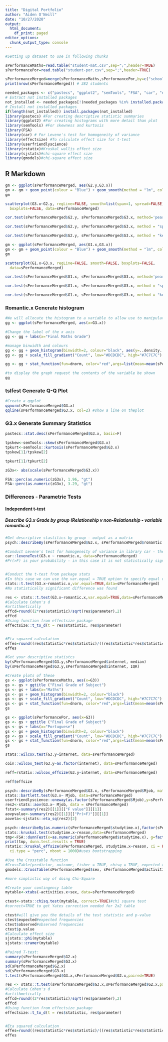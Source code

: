 ```yaml
---
title: "Digital Portfolio"
author: "Aiden O'Neill"
date: "10/27/2020"
output:
  html_document:
    df_print: paged
editor_options:
  chunk_output_type: console
---
```


```r
#Setting up dataset to use in following chunks

sPerformanceMaths=read.table("student-mat.csv",sep=";",header=TRUE)
sPerformancePor=read.table("student-por.csv",sep=";",header=TRUE)

sPerformanceMerged=merge(sPerformanceMaths,sPerformancePor,by=c("school","sex","age","address","famsize","Pstatus","Medu","Fedu","Mjob","Fjob","reason","nursery","internet"))
print(nrow(sPerformanceMerged)) # 382 students

needed_packages <- c("pastecs", "ggplot2", "semTools", "FSA", "car", "effectsize", "userfriendlyscience", "rstatix", "sjstats", "gmodels")                                    
# Extract not installed packages
not_installed <- needed_packages[!(needed_packages %in% installed.packages()[ , "Package"])]    
# Install not installed packages
if(length(not_installed)) install.packages(not_installed)                            
library(pastecs) #For creating descriptive statistic summaries
library(ggplot2) #For creating histograms with more detail than plot
library(semTools) #For skewness and kurtosis
library(FSA)
library(car) # For Levene's test for homogeneity of variance 
library(effectsize) #To calculate effect size for t-test
library(userfriendlyscience)
library(rstatix)#Kruskal wallis effect size
library(sjstats)#chi-square effect size
library(gmodels)#chi-square effect size

```

## R Markdown

```r
gm <- ggplot(sPerformanceMerged, aes(G2.y,G3.x))
gm <- gm + geom_point(colour = "Blue") + geom_smooth(method = "lm", colour = "Blue", se = F)
gm

scatterplot(G3.x~G2.y, regLine=FALSE, smooth=list(span=1, spread=FALSE), 
  boxplots=FALSE, data=sPerformanceMerged)

cor.test(sPerformanceMerged$G2.y, sPerformanceMerged$G3.x, method='pearson')

cor.test(sPerformanceMerged$G2.y, sPerformanceMerged$G3.x, method = "spearman")

cor.test(sPerformanceMerged$G2.y, sPerformanceMerged$G3.x, method = "kendall")
```

```r
gm <- ggplot(sPerformanceMerged, aes(G1.x,G3.x))
gm <- gm + geom_point(colour = "Blue") + geom_smooth(method = "lm", colour = "Blue", se = F)
gm

scatterplot(G1.x~G3.x, regLine=FALSE, smooth=FALSE, boxplots=FALSE, 
  data=sPerformanceMerged)

cor.test(sPerformanceMerged$G1.x, sPerformanceMerged$G3.x, method='pearson')

cor.test(sPerformanceMerged$G1.x, sPerformanceMerged$G3.x, method = "spearman")

cor.test(sPerformanceMerged$G1.x, sPerformanceMerged$G3.x, method = "kendall")

```

### Romantic.x Generate histogram
```r

#We will allocate the histogram to a variable to allow use to manipulate it
gg <- ggplot(sPerformanceMerged, aes(x=G3.x))

#Change the label of the x axis
gg <- gg + labs(x="Final Maths Grade")

#manage binwidth and colours
gg <- gg + geom_histogram(binwidth=2, colour="black", aes(y=..density.., fill=..count..))
gg <- gg + scale_fill_gradient("Count", low="#DCDCDC", high="#7C7C7C")

gg <- gg + stat_function(fun=dnorm, color="red",args=list(mean=mean(sPerformanceMerged$G3.x, na.rm=TRUE), sd=sd(sPerformanceMerged$G3.x, na.rm=TRUE)))

#to display the graph request the contents of the variable be shown
gg
```
### tslfest Generate Q-Q Plot
```r
#Create a qqplot
qqnorm(sPerformanceMerged$G3.x)
qqline(sPerformanceMerged$G3.x, col=2) #show a line on theplot
```


### G3.x Generate Summary Statistics 
```r
pastecs::stat.desc(sPerformanceMerged$G3.x, basic=F)

tpskew<-semTools::skew(sPerformanceMerged$G3.x)
tpkurt<-semTools::kurtosis(sPerformanceMerged$G3.x)
tpskew[1]/tpskew[2]

tpkurt[1]/tpkurt[2]

zG3x<- abs(scale(sPerformanceMerged$G3.x))

FSA::perc(as.numeric(zG3x), 1.96, "gt")
FSA::perc(as.numeric(zG3x), 3.29, "gt")

```

### Differences - Parametric Tests
#### Independent t-test
##### Describe G3.x Grade by group (Relationship v non-Relationship - variable romantic.x)
```r
#Get descriptive stastitics by group - output as a matrix
psych::describeBy(sPerformanceMerged$G3.x, sPerformanceMerged$romantic.x, mat=TRUE)

#Conduct Levene's test for homogeneity of variance in library car - the null hypothesis is that variances in groups are equal so to assume homogeneity we woudl expect probaility to not be statistically significant.
car::leveneTest(G3.x ~ romantic.x, data=sPerformanceMerged)
#Pr(>F) is your probability - in this case it is not statistically significant so we can assume homogeneity


#Conduct the t-test from package stats
#In this case we can use the var.equal = TRUE option to specify equal variances and a pooled variance estimate
stats::t.test(G3.x~romantic.x,var.equal=TRUE,data=sPerformanceMerged)
#No statistically significant difference was found

res <- stats::t.test(G3.x~romantic.x,var.equal=TRUE,data=sPerformanceMerged)
#Calculate Cohen's d
#artithmetically
effcd=round((2*res$statistic)/sqrt(res$parameter),2)
effcd
#Using function from effectsize package
effectsize::t_to_d(t = res$statistic, res$parameter)


#Eta squared calculation
effes=round((res$statistic*res$statistic)/((res$statistic*res$statistic)+(res$parameter)),3)
effes


```

```r

#Get your descriptive statistcs
by(sPerformanceMerged$G3.y,sPerformanceMerged$internet, median)
by(sPerformanceMerged$G3.y,sPerformanceMerged$internet, IQR)

#Create plots of these
gs <- ggplot(sPerformanceMaths, aes(x=G3))
gs <- gs + ggtitle ("Final Grade of Subject")
gs <- gs + labs(x="Maths")
gs <- gs + geom_histogram(binwidth=2, colour="black")
gs <- gs + scale_fill_gradient("Count", low="#DCDCDC", high="#7C7C7C")
gs <- gs + stat_function(fun=dnorm, color="red",args=list(mean=mean(sPerformanceMaths$G3, na.rm=TRUE), sd=sd(sPerformanceMaths$G3, na.rm=TRUE)))
gs

gs <- ggplot(sPerformancePor, aes(x=G3))
gs <- gs + ggtitle ("Final Grade of Subject")
gs <- gs + labs(x="Portuguese")
gs <- gs + geom_histogram(binwidth=2, colour="black")
gs <- gs + scale_fill_gradient("Count", low="#DCDCDC", high="#7C7C7C")
gs <- gs + stat_function(fun=dnorm, color="red",args=list(mean=mean(sPerformancePor$G3.y, na.rm=TRUE), sd=sd(sPerformancePor$G3, na.rm=TRUE)))
gs

stats::wilcox.test(G3.y~internet, data=sPerformanceMerged) 

coin::wilcox_test(G3.y~as.factor(internet), data=sPerformanceMerged)

reff=rstatix::wilcox_effsize(G3.y~internet, data=sPerformanceMerged)

reff$effsize

```

```r
psych::describeBy(sPerformanceMerged$G3.x, sPerformanceMerged$Mjob, mat=TRUE)
stats::bartlett.test(G3.x~ Mjob, data=sPerformanceMerged)
userfriendlyscience::oneway(as.factor(sPerformanceMerged$Mjob),y=sPerformanceMerged$G3.x,posthoc='Tukey')
res2<-stats::aov(G3.x~ Mjob, data = sPerformanceMerged)
fstat<-summary(res2)[[1]][["F value"]][[1]]
aovpvalue<-summary(res2)[[1]][["Pr(>F)"]][[1]]
aoveta<-sjstats::eta_sq(res2)[2]

```

```r

psych::describeBy(as.numeric(sPerformanceMerged$studytime.x),factor(sPerformanceMerged$reason) )
stats::kruskal.test(studytime.x~reason,data=sPerformanceMerged)
tmp<-FSA::dunnTest(x=as.numeric(sPerformanceMerged$studytime.x), g=factor(sPerformanceMerged$reason), method="bonferroni") 
print(tmp, dunn.test.results = TRUE)
rstatix::kruskal_effsize(sPerformanceMerged, studytime.x~reason, ci = FALSE, conf.level = 0.95,
  ci.type = "perc", nboot = 1000)#uses bootstrapping

```

```r
#Use the Crosstable function
#CrossTable(predictor, outcome, fisher = TRUE, chisq = TRUE, expected = TRUE)
gmodels::CrossTable(sPerformanceMerged$sex, sPerformanceMerged$activities.x, fisher = TRUE, chisq = TRUE, expected = TRUE, sresid = TRUE, format = "SPSS")

#more simplistic way of doing Chi-Square

#Create your contingency table
mytable<-xtabs(~activities.x+sex, data=sPerformanceMerged)

ctest<-stats::chisq.test(mytable, correct=TRUE)#chi square test
#correct=TRUE to get Yates correction needed for 2x2 table

ctest#will give you the details of the test statistic and p-value
ctest$expected#expected frequencies
ctest$observed#observed frequencies
ctest$p.value
#Calculate effect size
sjstats::phi(mytable)
sjstats::cramer(mytable)

```

```r
#Paired T-test:
summary(sPerformanceMerged$G2.x)
summary(sPerformanceMerged$G3.x)
sd(sPerformanceMerged$G2.x)
sd(sPerformanceMerged$G3.x)
t.test(sPerformanceMerged$G3.x,sPerformanceMerged$G2.x,paired=TRUE)

res <- stats::t.test(sPerformanceMerged$G3.x,sPerformanceMerged$G2.x,paired=TRUE)
#Calculate Cohen's d
#artithmetically
effcd=round((2*res$statistic)/sqrt(res$parameter),2)
effcd
#Using function from effectsize package
effectsize::t_to_d(t = res$statistic, res$parameter)


#Eta squared calculation
effes=round((res$statistic*res$statistic)/((res$statistic*res$statistic)+(res$parameter)),3)
effes
```